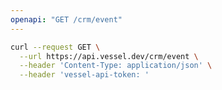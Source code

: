 ```yaml
---
openapi: "GET /crm/event"
---
```


<RequestExample>

```bash Request
curl --request GET \
  --url https://api.vessel.dev/crm/event \
  --header 'Content-Type: application/json' \
  --header 'vessel-api-token: '
```

</RequestExample>
